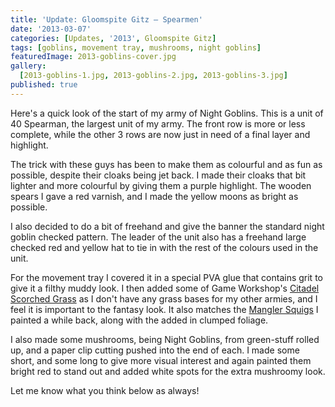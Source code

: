 ```yaml
---
title: 'Update: Gloomspite Gitz – Spearmen'
date: '2013-03-07'
categories: [Updates, '2013', Gloomspite Gitz]
tags: [goblins, movement tray, mushrooms, night goblins]
featuredImage: 2013-goblins-cover.jpg
gallery:
  [2013-goblins-1.jpg, 2013-goblins-2.jpg, 2013-goblins-3.jpg]
published: true
---
```


Here's a quick look of the start of my army of Night Goblins. This is a unit of 40 Spearman, the largest unit of my
army. The front row is more or less complete, while the other 3 rows are now just in need of a final layer and
highlight.

The trick with these guys has been to make them as colourful and as fun as possible, despite their cloaks being jet
back. I made their cloaks that bit lighter and more colourful by giving them a purple highlight. The wooden spears
I gave a red varnish, and I made the yellow moons as bright as possible.

I also decided to do a bit of freehand and give the banner the standard night goblin checked pattern. The leader of
the unit also has a freehand large checked red and yellow hat to tie in with the rest of the colours used in the unit.

For the movement tray I covered it in a special PVA glue that contains grit to give it a filthy muddy look.
I then added some of Game Workshop's
[Citadel Scorched Grass](https://elementgames.co.uk/citadel-scorched-grass) as I don't have any grass bases
for my other armies, and I feel it is important to the fantasy look. It also matches the
[Mangler Squigs](/showcase/gloomspite-gitz/mangler-squigs) I painted a while back, along with the added in clumped
foliage.

I also made some mushrooms, being Night Goblins, from green-stuff rolled up, and a paper clip cutting pushed into the
end of each. I made some short, and some long to give more visual interest and again painted them bright red to stand
out and added white spots for the extra mushroomy look.

Let me know what you think below as always!
